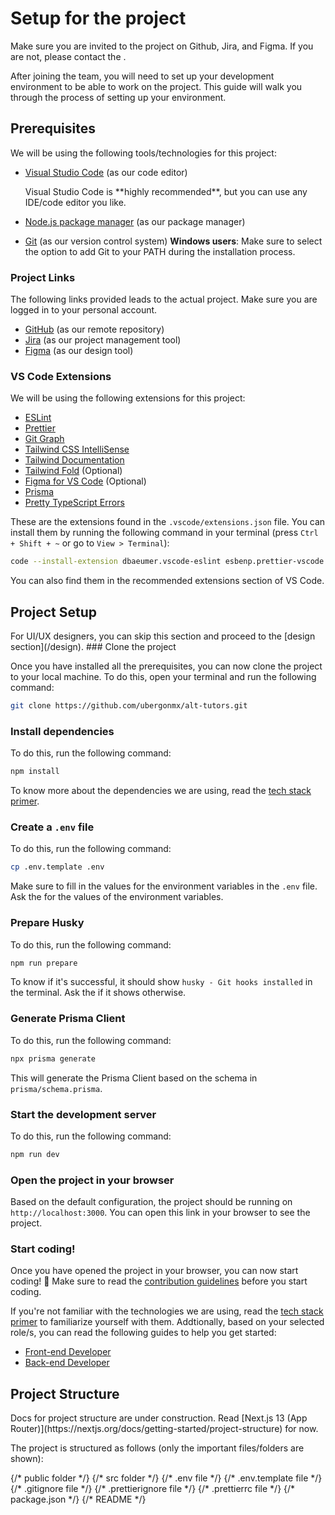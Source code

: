 
# Setup for the project

<Callout type="warning">
  Make sure you are invited to the project on Github, Jira, and Figma. If you are not, please
  contact the <TL name="Team Leader" />.
</Callout>

After joining the team, you will need to set up your development environment to be able to work on the project.
This guide will walk you through the process of setting up your environment.

## Prerequisites

We will be using the following tools/technologies for this project:

- [Visual Studio Code](https://code.visualstudio.com/download) (as our code editor)

  <Callout>
    Visual Studio Code is **highly recommended**, but you can use any IDE/code editor you like.
  </Callout>

- [Node.js package manager](https://nodejs.org/en/download/) (as our package manager)
- [Git](https://git-scm.com/downloads) (as our version control system)
  <Callout>
    **Windows users**: Make sure to select the option to add Git to your PATH during the
    installation process.
  </Callout>

### Project Links

The following links provided leads to the actual project. Make sure you are logged in to your personal account.

- [GitHub](https://github.com/ubergonmx/alt-tutors) (as our remote repository)
- [Jira](https://alt-ahead.atlassian.net/jira/software/projects/ALT/boards/1/backlog) (as our project management tool)
- [Figma](https://www.figma.com/file/R3WjX2A4WFGTLWvMZUHGB7/ALT-Ahead-Design-2023?type=design&node-id=92%3A1089&mode=design&t=Uh7ubXV9vYiXuLU7-1) (as our design tool)

### VS Code Extensions

We will be using the following extensions for this project:

- [ESLint](https://marketplace.visualstudio.com/items?itemName=dbaeumer.vscode-eslint)
- [Prettier](https://marketplace.visualstudio.com/items?itemName=esbenp.prettier-vscode)
- [Git Graph](https://marketplace.visualstudio.com/items?itemName=mhutchie.git-graph)
- [Tailwind CSS IntelliSense](https://marketplace.visualstudio.com/items?itemName=bradlc.vscode-tailwindcss)
- [Tailwind Documentation](https://marketplace.visualstudio.com/items?itemName=alfredbirk.tailwind-documentation)
- [Tailwind Fold](https://marketplace.visualstudio.com/items?itemName=stivo.tailwind-fold) (Optional)
- [Figma for VS Code](https://marketplace.visualstudio.com/items?itemName=figma.figma-vscode-extension) (Optional)
- [Prisma](https://marketplace.visualstudio.com/items?itemName=Prisma.prisma)
- [Pretty TypeScript Errors](https://marketplace.visualstudio.com/items?itemName=yoavbls.pretty-ts-errors)

These are the extensions found in the `.vscode/extensions.json` file.
You can install them by running the following command in your terminal (press `Ctrl + Shift + ~` or go to `View > Terminal`):

```bash copy
code --install-extension dbaeumer.vscode-eslint esbenp.prettier-vscode mhutchie.git-graph bradlc.vscode-tailwindcss alfredbirk.tailwind-documentation stivo.tailwind-fold figma.figma-vscode-extension Prisma.prisma yoavbls.pretty-ts-errors
```

You can also find them in the recommended extensions section of VS Code.

## Project Setup

<Callout>
  For UI/UX designers, you can skip this section and proceed to the [design section](/design).
</Callout>

<Steps>
### Clone the project

Once you have installed all the prerequisites, you can now clone the project to your local machine.
To do this, open your terminal and run the following command:

```bash copy
git clone https://github.com/ubergonmx/alt-tutors.git
```

### Install dependencies

To do this, run the following command:

```bash copy
npm install
```

To know more about the dependencies we are using, read the [tech stack primer](/getting-started/primer).

### Create a `.env` file

To do this, run the following command:

```bash copy
cp .env.template .env
```

Make sure to fill in the values for the environment variables in the `.env` file.
Ask the <TL name="Team Leader" /> for the values of the environment variables.

### Prepare Husky

To do this, run the following command:

```bash copy
npm run prepare
```

To know if it's successful, it should show `husky - Git hooks installed` in the terminal.
Ask the <TL name="Team Leader" /> if it shows otherwise.

### Generate Prisma Client

To do this, run the following command:

```bash copy
npx prisma generate
```

This will generate the Prisma Client based on the schema in `prisma/schema.prisma`.

### Start the development server

To do this, run the following command:

```bash copy
npm run dev
```

### Open the project in your browser

Based on the default configuration, the project should be running on `http://localhost:3000`.
You can open this link in your browser to see the project.

### Start coding!

Once you have opened the project in your browser, you can now start coding! 🎉
Make sure to read the [contribution guidelines](/getting-started/workflow#contributing-guidelines) before you start coding.

If you're not familiar with the technologies we are using, read the [tech stack primer](/getting-started/primer) to familiarize yourself with them.
Addtionally, based on your selected role/s, you can read the following guides to help you get started:

- [Front-end Developer](/front-end)
- [Back-end Developer](/back-end)

</Steps>

## Project Structure

<Callout type="warning">
  Docs for project structure are under construction. Read [Next.js 13 (App
  Router)](https://nextjs.org/docs/getting-started/project-structure) for now.
</Callout>

The project is structured as follows (only the important files/folders are shown):

<FileTree>
  <FileTree.Folder name="prisma" defaultOpen>
    <FileTree.File name="schema.prisma" />
  </FileTree.Folder>
  {/* public folder */}
  <FileTree.Folder name="public" defaultOpen>
    <FileTree.File name="alt-tutors.png" />
  </FileTree.Folder>
  {/* src folder */}
  <FileTree.Folder name="src" defaultOpen>
    <FileTree.Folder name="app" defaultOpen>
      <FileTree.Folder name="<route name>">
        <FileTree.File name="layout.tsx" />
        <FileTree.File name="page.tsx" />
      </FileTree.Folder>
      <FileTree.File name="layout.tsx" />
      <FileTree.File name="page.tsx" />
    </FileTree.Folder>
    <FileTree.Folder name="components">
      <FileTree.Folder name="ui"></FileTree.Folder>
    </FileTree.Folder>
    <FileTree.Folder name="lib"></FileTree.Folder>
    <FileTree.Folder name="styles"></FileTree.Folder>
    <FileTree.Folder name="types"></FileTree.Folder>
  </FileTree.Folder>
  {/* .env file */}
  <FileTree.File name=".env" />
  {/* .env.template file */}
  <FileTree.File name=".env.template" />
  {/* .gitignore file */}
  <FileTree.File name=".gitignore" />
  {/* .prettierignore file */}
  <FileTree.File name=".prettierignore" />
  {/* .prettierrc file */}
  <FileTree.File name=".prettierrc" />
  {/* package.json */}
  <FileTree.File name="package.json" />
  {/* README */}
  <FileTree.File name="README.md" />
</FileTree>

